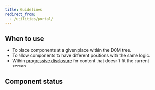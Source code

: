 ```yaml
---
title: Guidelines
redirect_from:
  - /utilities/portal/
---
```


<ReactExample exampleId="Portal-default" />

## When to use

- To place components at a given place within the DOM tree.
- To allow components to have different positions with the same logic.
- Within [progressive disclosure](/design-patterns/progressive-disclosure/)
  for content that doesn't fit the current screen

## Component status

<ComponentStatus component="Portal" />
